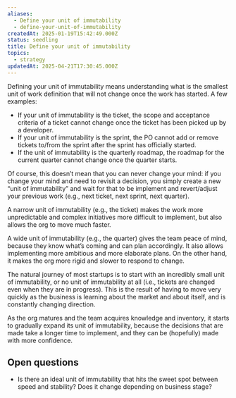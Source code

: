 ```yaml
---
aliases:
  - Define your unit of immutability
  - define-your-unit-of-immutability
createdAt: 2025-01-19T15:42:49.000Z
status: seedling
title: Define your unit of immutability
topics:
  - strategy
updatedAt: 2025-04-21T17:30:45.000Z
---
```

Defining your unit of immutability means understanding what is the smallest unit of work definition that will not change once the work has started. A few examples:

- If your unit of immutability is the ticket, the scope and acceptance criteria of a ticket cannot change once the ticket has been picked up by a developer.
- If your unit of immutability is the sprint, the PO cannot add or remove tickets to/from the sprint after the sprint has officially started.
- If the unit of immutability is the quarterly roadmap, the roadmap for the current quarter cannot change once the quarter starts.

Of course, this doesn’t mean that you can never change your mind: if you change your mind and need to revisit a decision, you simply create a new “unit of immutability” and wait for that to be implement and revert/adjust your previous work (e.g., next ticket, next sprint, next quarter).

A narrow unit of immutability (e.g., the ticket) makes the work more unpredictable and complex initiatives more difficult to implement, but also allows the org to move much faster.

A wide unit of immutability (e.g., the quarter) gives the team peace of mind, because they know what’s coming and can plan accordingly. It also allows implementing more ambitious and more elaborate plans. On the other hand, it makes the org more rigid and slower to respond to change.

The natural journey of most startups is to start with an incredibly small unit of immutability, or no unit of immutability at all (i.e., tickets are changed even when they are in progress). This is the result of having to move very quickly as the business is learning about the market and about itself, and is constantly changing direction.

As the org matures and the team acquires knowledge and inventory, it starts to gradually expand its unit of immutability, because the decisions that are made take a longer time to implement, and they can be (hopefully) made with more confidence.

## Open questions

- Is there an ideal unit of immutability that hits the sweet spot between speed and stability? Does it change depending on business stage?
